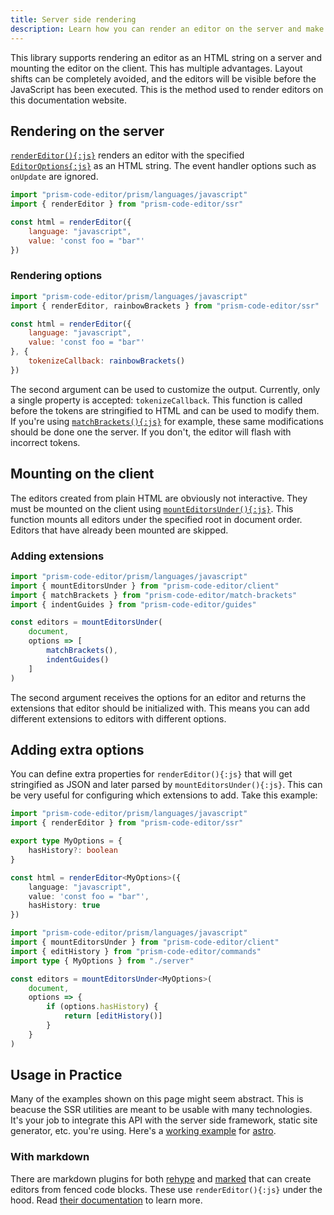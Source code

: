 ```yaml
---
title: Server side rendering
description: Learn how you can render an editor on the server and make it interactive on the client.
---
```



This library supports rendering an editor as an HTML string on a server and mounting the editor on the client. This has multiple advantages. Layout shifts can be completely avoided, and the editors will be visible before the JavaScript has been executed. This is the method used to render editors on this documentation website.

## Rendering on the server

[`renderEditor(){:js}`](/api-reference/ssr/f-rendereditor) renders an editor with the specified [`EditorOptions{:js}`](/api-reference/index/t-editoroptions) as an HTML string. The event handler options such as `onUpdate` are ignored.

```js editor
import "prism-code-editor/prism/languages/javascript"
import { renderEditor } from "prism-code-editor/ssr"

const html = renderEditor({
	language: "javascript",
	value: 'const foo = "bar"'
})
```

### Rendering options

```js editor
import "prism-code-editor/prism/languages/javascript"
import { renderEditor, rainbowBrackets } from "prism-code-editor/ssr"

const html = renderEditor({
	language: "javascript",
	value: 'const foo = "bar"'
}, {
	tokenizeCallback: rainbowBrackets()
})
```

The second argument can be used to customize the output. Currently, only a single property is accepted: `tokenizeCallback`. This function is called before the tokens are stringified to HTML and can be used to modify them. If you're using [`matchBrackets(){:js}`](/api-reference/match-brackets/f-matchbrackets) for example, these same modifications should be done one the server. If you don't, the editor will flash with incorrect tokens.

## Mounting on the client

The editors created from plain HTML are obviously not interactive. They must be mounted on the client using [`mountEditorsUnder(){:js}`](/api-reference/client/f-mounteditorsunder). This function mounts all editors under the specified root in document order. Editors that have already been mounted are skipped.

### Adding extensions

```js editor
import "prism-code-editor/prism/languages/javascript"
import { mountEditorsUnder } from "prism-code-editor/client"
import { matchBrackets } from "prism-code-editor/match-brackets"
import { indentGuides } from "prism-code-editor/guides"

const editors = mountEditorsUnder(
	document,
	options => [
		matchBrackets(),
		indentGuides()
	]
)
```

The second argument receives the options for an editor and returns the extensions that editor should be initialized with. This means you can add different extensions to editors with different options.

## Adding extra options

You can define extra properties for `renderEditor(){:js}` that will get stringified as JSON and later parsed by `mountEditorsUnder(){:js}`. This can be very useful for configuring which extensions to add. Take this example:

```ts editor file="server.ts"
import "prism-code-editor/prism/languages/javascript"
import { renderEditor } from "prism-code-editor/ssr"

export type MyOptions = {
	hasHistory?: boolean
}

const html = renderEditor<MyOptions>({
	language: "javascript",
	value: 'const foo = "bar"',
	hasHistory: true
})
```

```ts editor file="client.ts"
import "prism-code-editor/prism/languages/javascript"
import { mountEditorsUnder } from "prism-code-editor/client"
import { editHistory } from "prism-code-editor/commands"
import type { MyOptions } from "./server"

const editors = mountEditorsUnder<MyOptions>(
	document,
	options => {
		if (options.hasHistory) {
			return [editHistory()]
		}
	}
)
```

## Usage in Practice

Many of the examples shown on this page might seem abstract. This is beacuse the SSR utilities are meant to be usable with many technologies. It's your job to integrate this API with the server side framework, static site generator, etc. you're using. Here's a [working example](https://stackblitz.com/edit/withastro-astro-yfajet?file=src%2Fcomponents%2Fmount.ts,src%2Fcomponents%2Fextensions.ts,src%2Fcomponents%2FEditor.astro) for [astro](https://astro.build).

### With markdown

There are markdown plugins for both [rehype](https://github.com/rehypejs/rehype) and [marked](https://github.com/markedjs/marked) that can create editors from fenced code blocks. These use `renderEditor(){:js}` under the hood. Read [their documentation](/markdown-plugins/getting-started) to learn more.
